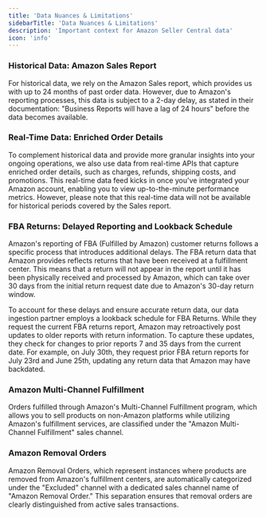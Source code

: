```yaml
---
title: 'Data Nuances & Limitations'
sidebarTitle: 'Data Nuances & Limitations'
description: 'Important context for Amazon Seller Central data'
icon: 'info'
---
```


### Historical Data: Amazon Sales Report

For historical data, we rely on the Amazon Sales report, which provides us with up to 24 months of past order data. 
However, due to Amazon's reporting processes, this data is subject to a 2-day delay, as stated 
in their documentation: "Business Reports will have a lag of 24 hours" before the data becomes available.

### Real-Time Data: Enriched Order Details

To complement historical data and provide more granular insights into your ongoing operations, we also use data 
from real-time APIs that capture enriched order details, such as charges, refunds, shipping costs, and promotions. 
This real-time data feed kicks in once you've integrated your Amazon account, enabling you to view up-to-the-minute 
performance metrics. However, please note that this real-time data will not be available for historical periods covered 
by the Sales report.

### FBA Returns: Delayed Reporting and Lookback Schedule

Amazon's reporting of FBA (Fulfilled by Amazon) customer returns follows a specific process that introduces additional delays. 
The FBA return data that Amazon provides reflects returns that have been received at a fulfillment center. This means that a 
return will not appear in the report until it has been physically received and processed by Amazon, which can take over 30 days 
from the initial return request date due to Amazon's 30-day return window.

To account for these delays and ensure accurate return data, our data ingestion partner employs a lookback schedule for FBA 
Returns. While they request the current FBA returns report, Amazon may retroactively post updates to older reports with return 
information. To capture these updates, they check for changes to prior reports 7 and 35 days from the current date. 
For example, on July 30th, they request prior FBA return reports for July 23rd and June 25th, updating any return data 
that Amazon may have backdated.

### Amazon Multi-Channel Fulfillment

Orders fulfilled through Amazon's Multi-Channel Fulfillment program, which allows you to sell products on non-Amazon 
platforms while utilizing Amazon's fulfillment services, are classified under the "Amazon Multi-Channel Fulfillment" sales channel.

### Amazon Removal Orders

Amazon Removal Orders, which represent instances where products are removed from Amazon's fulfillment centers, are automatically 
categorized under the "Excluded" channel with a dedicated sales channel name of "Amazon Removal Order." This separation ensures 
that removal orders are clearly distinguished from active sales transactions.